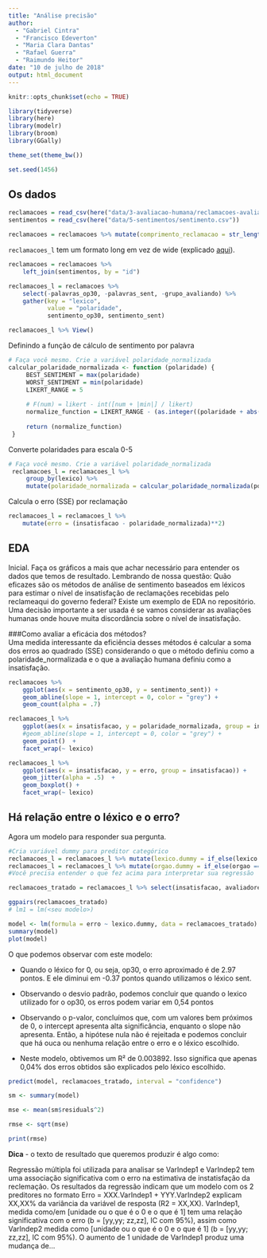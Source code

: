 ```yaml
---
title: "Análise precisão"
author:
  - "Gabriel Cintra"
  - "Francisco Edeverton"
  - "Maria Clara Dantas"
  - "Rafael Guerra"
  - "Raimundo Heitor"
date: "10 de julho de 2018"
output: html_document
---
```


```r
knitr::opts_chunk$set(echo = TRUE)
```

```r
library(tidyverse)
library(here)
library(modelr)
library(broom)
library(GGally)

theme_set(theme_bw())

set.seed(1456)
```

## Os dados

```r

reclamacoes = read_csv(here("data/3-avaliacao-humana/reclamacoes-avaliadas-20180703.csv"))
sentimentos = read_csv(here("data/5-sentimentos/sentimento.csv"))

reclamacoes = reclamacoes %>% mutate(comprimento_reclamacao = str_length(reclamacao))
```

`reclamacoes_l` tem um formato long em vez de wide (explicado [aqui](https://sejdemyr.github.io/r-tutorials/basics/wide-and-long/)).

```r
reclamacoes = reclamacoes %>% 
    left_join(sentimentos, by = "id")

reclamacoes_l = reclamacoes %>%  
    select(-palavras_op30, -palavras_sent, -grupo_avaliando) %>% 
    gather(key = "lexico", 
           value = "polaridade", 
           sentimento_op30, sentimento_sent)

reclamacoes_l %>% View()

```

Definindo a função de cálculo de sentimento por palavra

```r
# Faça você mesmo. Crie a variável polaridade_normalizada
calcular_polaridade_normalizada <- function (polaridade) {
     BEST_SENTIMENT = max(polaridade)
     WORST_SENTIMENT = min(polaridade)
     LIKERT_RANGE = 5
     
     # F(num) = likert - int([num + |min|] / likert) 
     normalize_function = LIKERT_RANGE - (as.integer((polaridade + abs(WORST_SENTIMENT)) / ((BEST_SENTIMENT + abs(WORST_SENTIMENT))/4)))
     
     return (normalize_function)
 }
```


Converte polaridades para escala 0-5

```r
# Faça você mesmo. Crie a variável polaridade_normalizada
 reclamacoes_l = reclamacoes_l %>% 
     group_by(lexico) %>% 
     mutate(polaridade_normalizada = calcular_polaridade_normalizada(polaridade))
```

Calcula o erro (SSE) por reclamação

```r
reclamacoes_l = reclamacoes_l %>% 
    mutate(erro = (insatisfacao - polaridade_normalizada)**2)
```


## EDA

Inicial. Faça os gráficos a mais que achar necessário para entender os dados que temos de resultado. Lembrando de nossa questão: Quão eficazes são os métodos de análise de sentimento baseados em léxicos para estimar o nível de insatisfação de reclamações recebidas pelo reclameaqui do governo federal? Existe um exemplo de EDA no repositório. Uma decisão importante a ser usada é se vamos considerar as avaliações humanas onde houve muita discordância sobre o nível de insatisfação.

###Como avaliar a eficácia dos métodos?  
Uma medida interessante da eficiência desses métodos é calcular a soma dos erros ao quadrado (SSE) considerando o que o método definiu como a polaridade_normalizada e o que a avaliação humana definiu como a insatisfação.

```r
reclamacoes %>% 
    ggplot(aes(x = sentimento_op30, y = sentimento_sent)) + 
    geom_abline(slope = 1, intercept = 0, color = "grey") + 
    geom_count(alpha = .7) 
```

```r
reclamacoes_l %>% 
    ggplot(aes(x = insatisfacao, y = polaridade_normalizada, group = insatisfacao)) + 
    #geom_abline(slope = 1, intercept = 0, color = "grey") + 
    geom_point()  + 
    facet_wrap(~ lexico)
```

```r
reclamacoes_l %>% 
    ggplot(aes(x = insatisfacao, y = erro, group = insatisfacao)) + 
    geom_jitter(alpha = .5)  +
    geom_boxplot() + 
    facet_wrap(~ lexico)
```


## Há relação entre o léxico e o erro?

Agora um modelo para responder sua pergunta.

```r
#Cria variável dummy para preditor categórico
reclamacoes_l = reclamacoes_l %>% mutate(lexico.dummy = if_else(lexico == "sentimento_sent", 1, 0))
reclamacoes_l = reclamacoes_l %>% mutate(orgao.dummy = if_else(orgao == "anac-agencia-nacional-de-aviacao-civil", 1, 0)) 
#Você precisa entender o que fez acima para interpretar sua regressão

reclamacoes_tratado = reclamacoes_l %>% select(insatisfacao, avaliadores, range.avaliacoes, comprimento_reclamacao, palavras, polaridade, polaridade_normalizada, erro, lexico.dummy, orgao.dummy)

ggpairs(reclamacoes_tratado)
# lm1 = lm(<seu modelo>)
```
```r
model <- lm(formula = erro ~ lexico.dummy, data = reclamacoes_tratado)
summary(model)
plot(model)
```


O que podemos observar com este modelo: 

* Quando o léxico for 0, ou seja, op30, o erro aproximado é de 2.97 pontos. E ele diminui em -0.37 pontos quando utilizamos o léxico sent.
 
* Observando o desvio padrão, podemos concluir que quando o lexico utilizado for o op30, os erros podem variar em 0,54 pontos
 
* Observando o p-valor, concluímos que, com um valores bem próximos de 0, o intercept apresenta alta significância, enquanto o slope não apresenta. Então, a hipótese nula não é rejeitada e podemos concluir que há ouca ou nenhuma relação entre o erro e o léxico escolhido.
 
* Neste modelo, obtivemos um R² de 0.003892. Isso significa que apenas 0,04% dos erros obtidos são explicados pelo léxico escolhido.

```r
predict(model, reclamacoes_tratado, interval = "confidence")
```

```r
sm <- summary(model)

mse <- mean(sm$residuals^2)

rmse <- sqrt(mse)

print(rmse)
```


**Dica** - o texto de resultado que queremos produzir é algo como: 

Regressão múltipla foi utilizada para analisar se VarIndep1 e VarIndep2 tem uma associação significativa com o erro na estimativa de instatisfação da reclemação. Os resultados da regressão indicam que um modelo com os 2 preditores no formato Erro = XXX.VarIndep1 + YYY.VarIndep2 explicam XX,XX% da variância da variável de resposta (R2 = XX,XX). VarIndep1, medida como/em [unidade ou o que é o 0 e o que é 1] tem uma relação significativa com o erro (b = [yy,yy;  zz,zz], IC com 95%), assim como VarIndep2 medida como [unidade ou o que é o 0 e o que é 1] (b = [yy,yy;  zz,zz], IC com 95%). O aumento de 1 unidade de VarIndep1 produz uma mudança de...